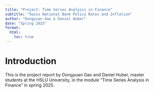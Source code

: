 ```yaml
---
title: "Project: Time Series Analysis in Finance"
subtitle: "Swiss National Bank Policy Rates and Inflation"
author: "Dongyuan Gao & Daniel Huber"
date: "Spring 2025"
format:
  html:
    toc: true
---
```


# Introduction

This is the project report by Dongyuan Gao and Daniel Huber, master students at the HSLU University, in the module "Time Series Analysis in Finance" in spring 2025.
